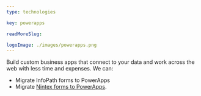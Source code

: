 ```yaml
---
type: technologies

key: powerapps

readMoreSlug:

logoImage: ./images/powerapps.png
---
```


Build custom business apps that connect to your data and work across the web with less time and expenses. We can:
- Migrate InfoPath forms to PowerApps
- Migrate [Nintex forms to PowerApps](https://www.ssw.com.au/rules/the-best-forms-solution).